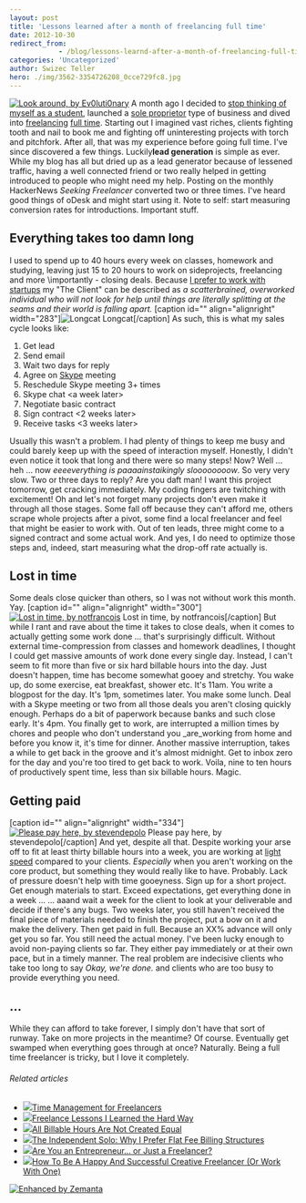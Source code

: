 ```yaml
---
layout: post
title: 'Lessons learned after a month of freelancing full time'
date: 2012-10-30
redirect_from: 
            - /blog/lessons-learnd-after-a-month-of-freelancing-full-time/swizec/5452
categories: 'Uncategorized'
author: Swizec Teller
hero: ./img/3562-3354726208_0cce729fc8.jpg
---
```

[![Look around, by Ev0luti0nary](http://farm9.staticflickr.com/8429/7867540240_37b9926b8b_z.jpg "Look around, by Ev0luti0nary")](http://www.flickr.com/photos/ev0luti0nary/7867540240/) A month ago I decided to [stop thinking of myself as a student](http://swizec.com/blog/on-becoming-a-college-dropout/swizec/5315), launched a [sole proprietor](http://en.wikipedia.org/wiki/Sole_proprietorship "Sole proprietorship") type of business and dived into [freelancing](http://en.wikipedia.org/wiki/Freelancer "Freelancer") [full time](http://en.wikipedia.org/wiki/Full-time "Full-time"). Starting out I imagined vast riches, clients fighting tooth and nail to book me and fighting off uninteresting projects with torch and pitchfork. After all, that was my experience before going full time. I've since discovered a few things. Luckily**lead generation** is simple as ever. While my blog has all but dried up as a lead generator because of lessened traffic, having a well connected friend or two really helped in getting introduced to people who might need my help. Posting on the monthly HackerNews _Seeking Freelancer_ converted two or three times. I've heard good things of oDesk and might start using it. Note to self: start measuring conversion rates for introductions. Important stuff.

## Everything takes too damn long

I used to spend up to 40 hours every week on classes, homework and studying, leaving just 15 to 20 hours to work on sideprojects, freelancing and more \\importantly - closing deals. Because [I prefer to work with startups](http://swizec.com/blog/why-i-only-work-with-startups/swizec/2936) my "The Client" can be described as _a scatterbrained, overworked individual who will not look for help until things are literally splitting at the seams and their world is falling apart._ \[caption id="" align="alignright" width="283"]![Longcat](http://cache.ohinternet.com/images/5/5c/Longcat.jpg "Longcat") Longcat\[/caption] As such, this is what my sales cycle looks like:

1. Get lead
2. Send email
3. Wait two days for reply
4. Agree on [Skype](http://skype.com "Skype") meeting
5. Reschedule Skype meeting 3+ times
6. Skype chat &lt;a week later>
7. Negotiate basic contract
8. Sign contract &lt;2 weeks later>
9. Receive tasks &lt;3 weeks later>

Usually this wasn't a problem. I had plenty of things to keep me busy and could barely keep up with the speed of interaction myself. Honestly, I didn't even notice it took that long and there were so many steps! Now? Well ... heh ... now _eeeeverything is paaaainstaikingly sloooooooow_. So very very slow. Two or three days to reply? Are you daft man! I want this project tomorrow, get cracking immediately. My coding fingers are twitching with excitement! Oh and let's not forget many projects don't even make it through all those stages. Some fall off because they can't afford me, others scrape whole projects after a pivot, some find a local freelancer and feel that might be easier to work with. Out of ten leads, three might come to a signed contract and some actual work. And yes, I do need to optimize those steps and, indeed, start measuring what the drop-off rate actually is.

## Lost in time

Some deals close quicker than others, so I was not without work this month. Yay. \[caption id="" align="alignright" width="300"][![Lost in time, by notfrancois](http://farm3.staticflickr.com/2683/4328096189_ac4b8738df.jpg "Lost in time, by notfrancois")](http://www.flickr.com/photos/frenchy/4328096189/) Lost in time, by notfrancois\[/caption] But while I rant and rave about the time it takes to close deals, when it comes to actually getting some work done ... that's surprisingly difficult. Without external time-compression from classes and homework deadlines, I thought I could get massive amounts of work done every single day. Instead, I can't seem to fit more than five or six hard billable hours into the day. Just doesn't happen, time has become somewhat gooey and stretchy. You wake up, do some exercise, eat breakfast, shower etc. It's 11am. You write a blogpost for the day. It's 1pm, sometimes later. You make some lunch. Deal with a Skype meeting or two from all those deals you aren't closing quickly enough. Perhaps do a bit of paperwork because banks and such close early. It's 4pm. You finally get to work, are interrupted a million times by chores and people who don't understand you _are_working from home and before you know it, it's time for dinner. Another massive interruption, takes a while to get back in the groove and it's almost midnight. Get to inbox zero for the day and you're too tired to get back to work. Voila, nine to ten hours of productively spent time, less than six billable hours. Magic.

## Getting paid

\[caption id="" align="alignright" width="334"][![Please pay here, by stevendepolo](./img/3562-3354726208_0cce729fc8.jpg "Please pay here, by stevendepolo")](http://www.flickr.com/photos/stevendepolo/3354726208/) Please pay here, by stevendepolo\[/caption] And yet, despite all that. Despite working your arse off to fit at least thirty billable hours into a week, you are working at [light speed](http://en.wikipedia.org/wiki/Speed_of_light "Speed of light") compared to your clients. _Especially_ when you aren't working on the core product, but something they would really like to have. Probably. Lack of pressure doesn't help with time gooeyness. Sign up for a short project. Get enough materials to start. Exceed expectations, get everything done in a week ... ... aaand wait a week for the client to look at your deliverable and decide if there's any bugs. Two weeks later, you still haven't received the final piece of materials needed to finish the project, put a bow on it and make the delivery. Then get paid in full. Because an XX% advance will only get you so far. You still need the actual money. I've been lucky enough to avoid non-paying clients so far. They either pay immediately or at their own pace, but in a timely manner. The real problem are indecisive clients who take too long to say _Okay, we're done._ and clients who are too busy to provide everything you need.

## ...

While they can afford to take forever, I simply don't have that sort of runway. Take on more projects in the meantime? Of course. Eventually get swamped when everything goes through at once? Naturally. Being a full time freelancer is tricky, but I love it completely.

###### Related articles

- [![](http://i.zemanta.com/120222863_80_80.jpg)](http://rockfromthesun.wordpress.com/2012/10/21/time-management-for-freelancers/)[Time Management for Freelancers](http://rockfromthesun.wordpress.com/2012/10/21/time-management-for-freelancers/)
- [![](http://i.zemanta.com/114603895_80_80.jpg)](http://resnarkable.com/2012/09/freelance-lessons-i-learned-the-hard-way/)[Freelance Lessons I Learned the Hard Way](http://resnarkable.com/2012/09/freelance-lessons-i-learned-the-hard-way/)
- [![](http://i.zemanta.com/noimg_95_80_80.jpg)](http://lasthonestlawyer.wordpress.com/2012/09/24/all-billable-hours-are-not-created-equal/)[All Billable Hours Are Not Created Equal](http://lasthonestlawyer.wordpress.com/2012/09/24/all-billable-hours-are-not-created-equal/)
- [![](http://i.zemanta.com/110214272_80_80.jpg)](http://blog.rocketlawyer.com/the-independent-solo-why-i-prefer-flat-fee-billing-structures-99042)[The Independent Solo: Why I Prefer Flat Fee Billing Structures](http://blog.rocketlawyer.com/the-independent-solo-why-i-prefer-flat-fee-billing-structures-99042)
- [![](http://i.zemanta.com/112100500_80_80.jpg)](http://freelanceswitch.com/inspiration/are-you-an-entrepreneur/)[Are You an Entrepreneur... or Just a Freelancer?](http://freelanceswitch.com/inspiration/are-you-an-entrepreneur/)
- [![](http://i.zemanta.com/114610610_80_80.jpg)](http://www.fastcocreate.com/1681611/how-to-be-a-happy-and-successful-creative-freelancer-or-work-with-one)[How To Be A Happy And Successful Creative Freelancer (Or Work With One)](http://www.fastcocreate.com/1681611/how-to-be-a-happy-and-successful-creative-freelancer-or-work-with-one)

[![Enhanced by Zemanta](http://img.zemanta.com/zemified_e.png?x-id=16487827-a07b-44b8-b15a-540a639e9280)](http://www.zemanta.com/?px "Enhanced by Zemanta")